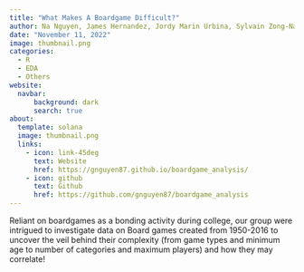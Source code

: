 ```yaml
---
title: "What Makes A Boardgame Difficult?"
author: Na Nguyen, James Hernandez, Jordy Marin Urbina, Sylvain Zong-Naba
date: "November 11, 2022"
image: thumbnail.png
categories:
  - R
  - EDA
  - Others
website: 
  navbar:
      background: dark
      search: true
about: 
  template: solana
  image: thumbnail.png
  links: 
    - icon: link-45deg
      text: Website
      href: https://gnguyen87.github.io/boardgame_analysis/
    - icon: github
      text: Github
      href: https://github.com/gnguyen87/boardgame_analysis
---
```


Reliant on boardgames as a bonding activity during college, our group were intrigued to investigate data on Board games created from 1950-2016 to uncover the veil behind their complexity (from game types and minimum age to number of categories and maximum players) and how they may correlate!
